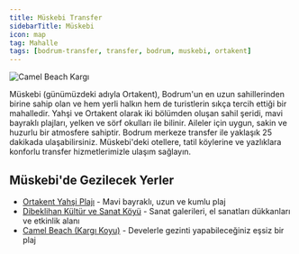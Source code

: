 ```yaml
---
title: Müskebi Transfer
sidebarTitle: Müskebi
icon: map
tag: Mahalle
tags: [bodrum-transfer, transfer, bodrum, muskebi, ortakent]
---
```


<img src="https://res.cloudinary.com/djzzikcey/image/upload/v1752962063/bodrum-transfer/camel-beach-kargi.webp" alt="Camel Beach Kargı" />

Müskebi (günümüzdeki adıyla Ortakent), Bodrum'un en uzun sahillerinden birine sahip olan ve hem yerli halkın hem de turistlerin sıkça tercih ettiği bir mahalledir. Yahşi ve Ortakent olarak iki bölümden oluşan sahil şeridi, mavi bayraklı plajları, yelken ve sörf okulları ile bilinir. Aileler için uygun, sakin ve huzurlu bir atmosfere sahiptir. Bodrum merkeze transfer ile yaklaşık 25 dakikada ulaşabilirsiniz. Müskebi'deki otellere, tatil köylerine ve yazlıklara konforlu transfer hizmetlerimizle ulaşım sağlayın.

## Müskebi'de Gezilecek Yerler

- [Ortakent Yahşi Plajı](https://www.instagram.com/explore/tags/ortakentyahsi/) - Mavi bayraklı, uzun ve kumlu plaj
- [Dibeklihan Kültür ve Sanat Köyü](https://www.dibeklihan.com/) - Sanat galerileri, el sanatları dükkanları ve etkinlik alanı
- [Camel Beach (Kargı Koyu)](https://www.instagram.com/explore/locations/237722748/camel-beach-bodrum/) - Develerle gezinti yapabileceğiniz eşsiz bir plaj